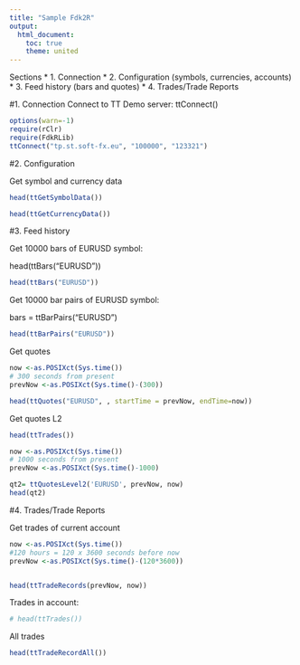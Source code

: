 ```yaml
---
title: "Sample Fdk2R"
output:
  html_document:
    toc: true
    theme: united
---
```


Sections
* 1. Connection
* 2. Configuration (symbols, currencies, accounts)
* 3. Feed history  (bars and quotes)
* 4. Trades/Trade Reports

#1. Connection
Connect to TT Demo server:
ttConnect()

```r
options(warn=-1)
require(rClr)
require(FdkRLib)
ttConnect("tp.st.soft-fx.eu", "100000", "123321")
```

#2. Configuration

Get symbol and currency data
```r
head(ttGetSymbolData())

head(ttGetCurrencyData())
```

#3. Feed history
<p>Get 10000 bars of EURUSD symbol:</p>
head(ttBars("EURUSD"))

```r
head(ttBars("EURUSD"))
```

<p>Get 10000 bar pairs of EURUSD symbol:</p>
bars = ttBarPairs("EURUSD")

```r
head(ttBarPairs("EURUSD"))
```


Get quotes
```r

now <-as.POSIXct(Sys.time())
# 300 seconds from present
prevNow <-as.POSIXct(Sys.time()-(300))

head(ttQuotes("EURUSD", , startTime = prevNow, endTime=now))
```

Get quotes L2
```r
head(ttTrades())

now <-as.POSIXct(Sys.time())
# 1000 seconds from present
prevNow <-as.POSIXct(Sys.time()-1000)

qt2= ttQuotesLevel2('EURUSD', prevNow, now)
head(qt2)
```

#4. Trades/Trade Reports


Get trades of current account

```r
now <-as.POSIXct(Sys.time())
#120 hours = 120 x 3600 seconds before now
prevNow <-as.POSIXct(Sys.time()-(120*3600))


head(ttTradeRecords(prevNow, now))
```

Trades in account:
```r
# head(ttTrades())
```
All trades
```r
head(ttTradeRecordAll())
```
